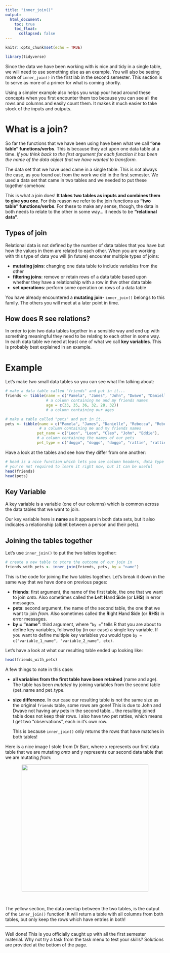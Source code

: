 ```yaml
---
title: "inner_join()"
output: 
  html_document:
    toc: true
    toc_float:
      collapsed: false
---
```


<script src="reveal_extra.js"></script>

```r
knitr::opts_chunk$set(echo = TRUE)

library(tidyverse)

```

Since the data we have been working with is nice and tidy in a single table, we will need to use something else as an example. You will also be seeing more of `inner_join()` in the first lab in the second semester. This section is to serve as more of a primer for what is coming shortly.

Using a simpler example also helps you wrap your head around these concepts when you first encounter them too because you can see all the rows and columns and easily count them. It makes it much easier to take stock of the inputs and outputs.

# What is a join?

So far the functions that we have been using have been what we call **"one table" functions/verbs**. This is because they act upon one data table at a time. *If you think back to the first argument for each function it has been the name of the data object that we have wanted to transform.*

The data set that we have used came in a single table. This is not always the case, as you found out from the work we did in the first semester. We used a data set that came in two tables and we needed to put these together somehow.

This is what a join does! **It takes two tables as inputs and combines them to give you one**. For this reason we refer to the join functions as **"two table" functions/verbs**. For these to make any sense, though, the data in both needs to relate to the other in some way... it needs to be **"relational data"**.

## Types of join

Relational data is not defined by the number of data tables that you have but how the values in them are related to each other. When you are working with this type of data you will (in future) encounter multiple types of joins:

- **mutating joins**: changing one data table to include variables from the other
- **filtering joins**: remove or retain rows of a data table based upon whether they have a relationship with a row in thw other data table
- **set operations**: perform some operation on rows of a data table

You have already encountered a **mutating join**- `inner_join()` belongs to this family. The others you will meet at a later point in time.

## How does R see relations?

In order to join two data tables together in a sensible way and end up with something meaningful they need to be relating to each other in some way. In each data table we need at least one of what we call **key variables**. This is probably best explained in an example.

# Example

Let's make two small data tables so you can see what I'm talking about:

```r
# make a data table called "friends" and put in it...
friends <- tibble(name = c("Pamela", "James", "John", "Dwave", "Danielle", "Rebecca"), 
                  # a column containing me and my friends names
                  age = c(33, 35, 36, 32, 28, 32)) 
                  # a column containing our ages

# make a table called "pets" and put in it...
pets <- tibble(name = c("Pamela", "James", "Danielle", "Rebecca", "Rebecca"), 
               # a column containing me and my friends names
              pet_name = c("Leon", "Leon", "Cleo", "John", "Eddie"),
              # a column containing the names of our pets 
              pet_type = c("doggo", "doggo", "doggo", "rattie", "rattie"))

```

Have a look at the tables and see how they differ from one another:

```r
# head is a nice function which lets you see column headers, data type and some of the rows
# you're not required to learn it right now, but it can be useful
head(friends)
head(pets)
```

## Key Variable

A key variable is a variable (one of our columns) which is common across the data tables that we want to join.

Our key variable here is **name** as it appears in both data sets, but it also indicates a relationship (albeit between a person and their pets).

## Joining the tables together

Let's use `inner_join()` to put the two tables together:

```r
# create a new table to store the outcome of our join in
friends_with_pets <- inner_join(friends, pets, by = "name")
```

This is the code for joining the two tables together. Let's break it down in the same way that we have done on previous pages:

- **friends**: first argument, the name of the first table, the one that we want to join *onto*. Also sometimes called the **L**eft **H**and **S**ide (or **LHS**) in error messages.
- **pets**: second argument, the name of the second table, the one that we want to join *from*. Also sometimes called the **R**ight **H**and **S**ide (or **RHS**) in error messages.
- **by = "name"**: third argument, where "`by =`" tells R that you are about to define key variables, followed by (in our case) a single key variable. If you want to define multiple key variables you would type `by = c("variable_1_name", "variable_2_name", etc)`.

Let's have a look at what our resulting table ended up looking like:

```r
head(friends_with_pets)
```

A few things to note in this case:

- **all variables from the first table have been retained** (name and age). The table has been *mutated* by joining variables from the second table (pet_name and pet_type.
- **size difference**. In our case our resulting table is not the same size as the original `friends` table, some rows are gone! This is due to John and Dwave not having any pets in the second table... the resulting joined table does not keep their rows. I also have two pet ratties, which means I get two "observations", each in it's own row.

    This is because `inner_join()` only returns the rows that have matches in both tables! 
    
Here is a nice image I stole from Dr Barr, where x represents our first data table that we are mutating *onto* and y represents our second data table that we are mutating *from*:

<center><img src="images/inner_join.png" width="400"></center> <br>

The yellow section, the data overlap between the two tables, is the output of the `inner_join()` function! It will return a table with all columns from both tables, but only keep the rows which have entries in both!

___

Well done! This is you officially caught up with all the first semester material. Why not try a task from the task menu to test your skills? Solutions are provided at the bottom of the page.
























